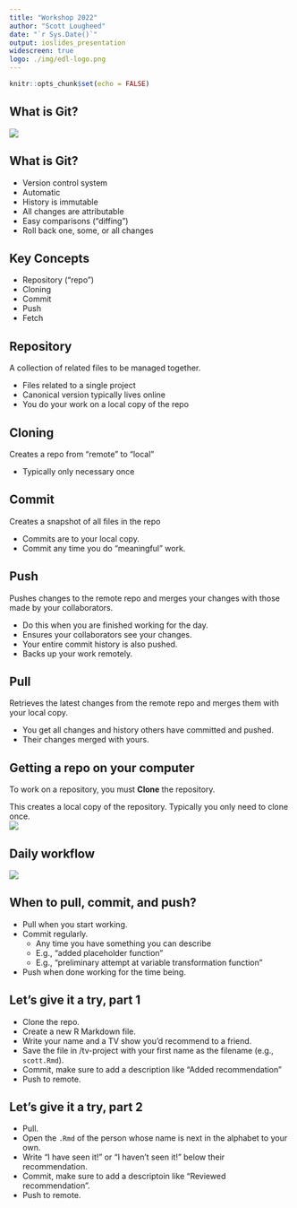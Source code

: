 ```yaml
---
title: "Workshop 2022"
author: "Scott Lougheed"
date: "`r Sys.Date()`"
output: ioslides_presentation
widescreen: true
logo: ./img/edl-logo.png
---
```


```r
knitr::opts_chunk$set(echo = FALSE)
```

## What is Git?
![](./img/bad-idea.png)

## What is Git? { .vcenter}

* Version control system
* Automatic
* History is immutable
* All changes are attributable
* Easy comparisons (“diffing”)
* Roll back one, some, or all changes

## Key Concepts

* Repository (“repo”)
* Cloning
* Commit
* Push
* Fetch

## Repository
A collection of related files to be managed together. 

* Files related to a single project
* Canonical version typically lives online
* You do your work on a local copy of the repo

## Cloning
Creates a repo from "remote" to "local"

* Typically only necessary once

## Commit
Creates a snapshot of all files in the repo

* Commits are to your local copy.
* Commit any time you do "meaningful" work.

## Push
Pushes changes to the remote repo and merges your changes with those made by your collaborators.

* Do this when you are finished working for the day.
* Ensures your collaborators see your changes.
* Your entire commit history is also pushed.
* Backs up your work remotely. 

## Pull
Retrieves the latest changes from the remote repo and merges them with your local copy.

* You get all changes and history others have committed and pushed.
* Their changes merged with yours. 

## Getting a repo on your computer
To work on a repository, you must **Clone** the repository. 

This creates a local copy of the repository. Typically you only need to clone once. 
<br />
![](./img/clone.png)

## Daily workflow { .flexbox .vcenter}
![](./img/workflow.png)

## When to pull, commit, and push?

* Pull when you start working.
* Commit regularly.
  * Any time you have something you can describe
  * E.g., "added placeholder function"
  * E.g., "preliminary attempt at variable transformation function"
* Push when done working for the time being. 

## Let's give it a try, part 1
* Clone the repo.
* Create a new R Markdown file.
* Write your name and a TV show you'd recommend to a friend. 
* Save the file in /tv-project with your first name as the filename (e.g., `scott.Rmd`).
* Commit, make sure to add a description like "Added recommendation"
* Push to remote.

## Let's give it a try, part 2
* Pull.
* Open the `.Rmd` of the person whose name is next in the alphabet to your own.
* Write "I have seen it!" or "I haven't seen it!" below their recommendation. 
* Commit, make sure to add a descriptoin like "Reviewed recommendation".
* Push to remote. 